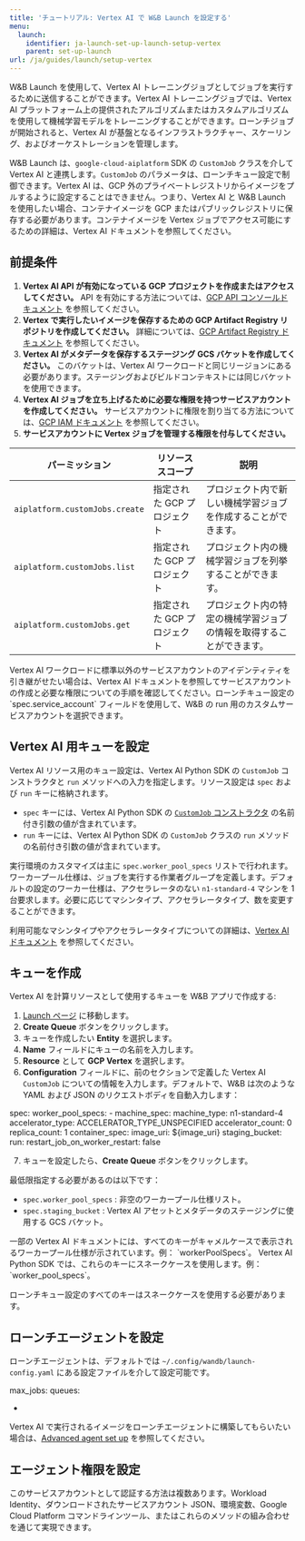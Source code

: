 ```yaml
---
title: 'チュートリアル: Vertex AI で W&B Launch を設定する'
menu:
  launch:
    identifier: ja-launch-set-up-launch-setup-vertex
    parent: set-up-launch
url: /ja/guides/launch/setup-vertex
---
```


W&B Launch を使用して、Vertex AI トレーニングジョブとしてジョブを実行するために送信することができます。Vertex AI トレーニングジョブでは、Vertex AI プラットフォーム上の提供されたアルゴリズムまたはカスタムアルゴリズムを使用して機械学習モデルをトレーニングすることができます。ローンチジョブが開始されると、Vertex AI が基盤となるインフラストラクチャー、スケーリング、およびオーケストレーションを管理します。

W&B Launch は、`google-cloud-aiplatform` SDK の `CustomJob` クラスを介して Vertex AI と連携します。`CustomJob` のパラメータは、ローンチキュー設定で制御できます。Vertex AI は、GCP 外のプライベートレジストリからイメージをプルするように設定することはできません。つまり、Vertex AI と W&B Launch を使用したい場合、コンテナイメージを GCP またはパブリックレジストリに保存する必要があります。コンテナイメージを Vertex ジョブでアクセス可能にするための詳細は、Vertex AI ドキュメントを参照してください。

## 前提条件

1. **Vertex AI API が有効になっている GCP プロジェクトを作成またはアクセスしてください。** API を有効にする方法については、[GCP API コンソールドキュメント](https://support.google.com/googleapi/answer/6158841?hl=ja) を参照してください。
2. **Vertex で実行したいイメージを保存するための GCP Artifact Registry リポジトリを作成してください。** 詳細については、[GCP Artifact Registry ドキュメント](https://cloud.google.com/artifact-registry/docs/overview) を参照してください。
3. **Vertex AI がメタデータを保存するステージング GCS バケットを作成してください。** このバケットは、Vertex AI ワークロードと同じリージョンにある必要があります。ステージングおよびビルドコンテキストには同じバケットを使用できます。
4. **Vertex AI ジョブを立ち上げるために必要な権限を持つサービスアカウントを作成してください。** サービスアカウントに権限を割り当てる方法については、[GCP IAM ドキュメント](https://cloud.google.com/iam/docs/creating-managing-service-accounts) を参照してください。
5. **サービスアカウントに Vertex ジョブを管理する権限を付与してください。**

| パーミッション                     | リソーススコープ        | 説明                                                                              |
| ---------------------------------- | --------------------- | --------------------------------------------------------------------------------- |
| `aiplatform.customJobs.create`     | 指定された GCP プロジェクト | プロジェクト内で新しい機械学習ジョブを作成することができます。                                       |
| `aiplatform.customJobs.list`       | 指定された GCP プロジェクト | プロジェクト内の機械学習ジョブを列挙することができます。                                           |
| `aiplatform.customJobs.get`        | 指定された GCP プロジェクト | プロジェクト内の特定の機械学習ジョブの情報を取得することができます。                                         |

<Note>
Vertex AI ワークロードに標準以外のサービスアカウントのアイデンティティを引き継がせたい場合は、Vertex AI ドキュメントを参照してサービスアカウントの作成と必要な権限についての手順を確認してください。ローンチキュー設定の `spec.service_account` フィールドを使用して、W&B の run 用のカスタムサービスアカウントを選択できます。
</Note>

## Vertex AI 用キューを設定

Vertex AI リソース用のキュー設定は、Vertex AI Python SDK の `CustomJob` コンストラクタと `run` メソッドへの入力を指定します。リソース設定は `spec` および `run` キーに格納されます。

- `spec` キーには、Vertex AI Python SDK の [`CustomJob` コンストラクタ](https://cloud.google.com/vertex-ai/docs/pipelines/customjob-component) の名前付き引数の値が含まれています。
- `run` キーには、Vertex AI Python SDK の `CustomJob` クラスの `run` メソッドの名前付き引数の値が含まれています。

実行環境のカスタマイズは主に `spec.worker_pool_specs` リストで行われます。ワーカープール仕様は、ジョブを実行する作業者グループを定義します。デフォルトの設定のワーカー仕様は、アクセラレータのない `n1-standard-4` マシンを 1 台要求します。必要に応じてマシンタイプ、アクセラレータタイプ、数を変更することができます。

利用可能なマシンタイプやアクセラレータタイプについての詳細は、[Vertex AI ドキュメント](https://cloud.google.com/vertex-ai/docs/reference/rest/v1/MachineSpec) を参照してください。

## キューを作成

Vertex AI を計算リソースとして使用するキューを W&B アプリで作成する:

1. [Launch ページ](https://wandb.ai/launch) に移動します。
2. **Create Queue** ボタンをクリックします。
3. キューを作成したい **Entity** を選択します。
4. **Name** フィールドにキューの名前を入力します。
5. **Resource** として **GCP Vertex** を選択します。
6. **Configuration** フィールドに、前のセクションで定義した Vertex AI `CustomJob` についての情報を入力します。デフォルトで、W&B は次のような YAML および JSON のリクエストボディを自動入力します：

spec:
  worker_pool_specs:
    - machine_spec:
        machine_type: n1-standard-4
        accelerator_type: ACCELERATOR_TYPE_UNSPECIFIED
        accelerator_count: 0
      replica_count: 1
      container_spec:
        image_uri: ${image_uri}
  staging_bucket: <REQUIRED>
run:
  restart_job_on_worker_restart: false

7. キューを設定したら、**Create Queue** ボタンをクリックします。

最低限指定する必要があるのは以下です：

- `spec.worker_pool_specs` : 非空のワーカープール仕様リスト。
- `spec.staging_bucket` : Vertex AI アセットとメタデータのステージングに使用する GCS バケット。

<Warning>
一部の Vertex AI ドキュメントには、すべてのキーがキャメルケースで表示されるワーカープール仕様が示されています。例： `workerPoolSpecs`。 Vertex AI Python SDK では、これらのキーにスネークケースを使用します。例：`worker_pool_specs`。

ローンチキュー設定のすべてのキーはスネークケースを使用する必要があります。
</Warning>

## ローンチエージェントを設定

ローンチエージェントは、デフォルトでは `~/.config/wandb/launch-config.yaml` にある設定ファイルを介して設定可能です。

max_jobs: <n-concurrent-jobs>
queues:
  - <queue-name>

Vertex AI で実行されるイメージをローンチエージェントに構築してもらいたい場合は、[Advanced agent set up](/ja/./setup-agent-advanced) を参照してください。

## エージェント権限を設定

このサービスアカウントとして認証する方法は複数あります。Workload Identity、ダウンロードされたサービスアカウント JSON、環境変数、Google Cloud Platform コマンドラインツール、またはこれらのメソッドの組み合わせを通じて実現できます。